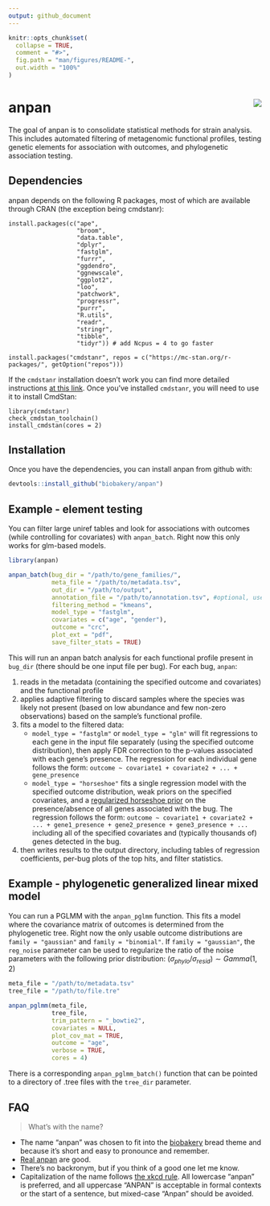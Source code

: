 ```yaml
---
output: github_document
---
```


<!-- README.md is generated from README.Rmd. Please edit that file -->

```r
knitr::opts_chunk$set(
  collapse = TRUE,
  comment = "#>",
  fig.path = "man/figures/README-",
  out.width = "100%"
)
```

# anpan <img src="man/figures/logo.png" align="right"/>

<!-- badges: start -->
<!-- badges: end -->

The goal of anpan is to consolidate statistical methods for strain analysis. This includes automated filtering of metagenomic functional profiles, testing genetic elements for association with outcomes, and phylogenetic association testing.

## Dependencies

anpan depends on the following R packages, most of which are available through CRAN (the exception being cmdstanr):

```
install.packages(c("ape", 
                   "broom",
                   "data.table", 
                   "dplyr", 
                   "fastglm",
                   "furrr", 
                   "ggdendro",
                   "ggnewscale",
                   "ggplot2",
                   "loo",
                   "patchwork", 
                   "progressr",
                   "purrr", 
                   "R.utils",
                   "readr",
                   "stringr",
                   "tibble", 
                   "tidyr")) # add Ncpus = 4 to go faster

install.packages("cmdstanr", repos = c("https://mc-stan.org/r-packages/", getOption("repos")))
```

If the `cmdstanr` installation doesn't work you can find more detailed instructions [at this link](https://mc-stan.org/cmdstanr/). Once you've installed `cmdstanr`, you will need to use it to install CmdStan:

```
library(cmdstanr)
check_cmdstan_toolchain()
install_cmdstan(cores = 2)
```

## Installation

Once you have the dependencies, you can install anpan from github with:

```r
devtools::install_github("biobakery/anpan")
```

## Example - element testing

You can filter large uniref tables and look for associations with outcomes (while controlling for covariates) with `anpan_batch`. Right now this only works for glm-based models.

```r
library(anpan)

anpan_batch(bug_dir = "/path/to/gene_families/",
            meta_file = "/path/to/metadata.tsv",
            out_dir = "/path/to/output",
            annotation_file = "/path/to/annotation.tsv", #optional, used for plots
            filtering_method = "kmeans",
            model_type = "fastglm",
            covariates = c("age", "gender"),
            outcome = "crc",
            plot_ext = "pdf",
            save_filter_stats = TRUE)
```
This will run an anpan batch analysis for each functional profile present in `bug_dir` (there should be one input file per bug). For each bug, `anpan`: 

1) reads in the metadata (containing the specified outcome and covariates) and the functional profile 
2) applies adaptive filtering to discard samples where the species was likely not present (based on low abundance and few non-zero observations) based on the sample's functional profile.
3) fits a model to the filtered data:
    * `model_type = "fastglm"` or `model_type = "glm"` will fit regressions to each gene in the input file separately (using the specified outcome distribution), then apply FDR correction to the p-values associated with each gene's presence. The regression for each individual gene follows the form: `outcome ~ covariate1 + covariate2 + ... + gene_presence`
    * `model_type = "horseshoe"` fits a single regression model with the specified outcome distribution, weak priors on the specified covariates, and a [regularized horseshoe prior](https://paul-buerkner.github.io/brms/reference/horseshoe.html) on the presence/absence of all genes associated with the bug. The regression follows the form: `outcome ~ covariate1 + covariate2 + ... + gene1_presence + gene2_presence + gene3_presence + ...` including all of the specified covariates and (typically thousands of) genes detected in the bug.
4) then writes results to the output directory, including tables of regression coefficients, per-bug plots of the top hits, and filter statistics.

## Example - phylogenetic generalized linear mixed model

You can run a PGLMM with the `anpan_pglmm` function. This fits a model where the covariance matrix of outcomes is determined from the phylogenetic tree. Right now the only usable outcome distributions are `family = "gaussian"` and `family = "binomial"`. If `family = "gaussian"`, the `reg_noise` parameter can be used to regularize the ratio of the noise parameters with the following prior distribution: $(\sigma_{phylo} / \sigma_{resid}) \sim Gamma(1,2)$

```r
meta_file = "/path/to/metadata.tsv" 
tree_file = "/path/to/file.tre"

anpan_pglmm(meta_file,
            tree_file,
            trim_pattern = "_bowtie2",
            covariates = NULL,
            plot_cov_mat = TRUE,
            outcome = "age",
            verbose = TRUE,
            cores = 4)
```

There is a corresponding `anpan_pglmm_batch()` function that can be pointed to a directory of .tree files with the `tree_dir` parameter.

## FAQ

> What's with the name?

* The name "anpan" was chosen to fit into the [biobakery](https://huttenhower.sph.harvard.edu/tools/) bread theme and because it's short and easy to pronounce and remember. 
* [Real anpan](https://duckduckgo.com/?q=anpan&t=h_&iax=images&ia=images) are good.
* There's no backronym, but if you think of a good one let me know.
* Capitalization of the name follows [the xkcd rule](https://xkcd.com/about/). All lowercase "anpan" is preferred, and all uppercase "ANPAN" is acceptable in formal contexts or the start of a sentence, but mixed-case "Anpan" should be avoided.


